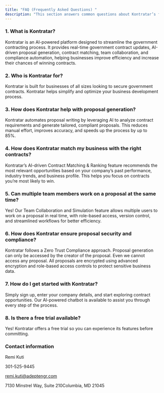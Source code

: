 ```yaml
---
title: "FAQ (Frequently Asked Questions) "
description: "This section answers common questions about Kontratar’s features, pricing, and functionality. It also includes contact details for customer support, ensuring users can easily reach out for assistance, inquiries, or further information."
---
```


### **1. What is Kontratar?**

Kontratar is an AI-powered platform designed to streamline the government contracting process. It provides real-time government contract updates, AI-driven proposal generation, contract matching, team collaboration, and compliance automation, helping businesses improve efficiency and increase their chances of winning contracts.

### **2. Who is Kontratar for?**

Kontratar is built for businesses of all sizes looking to secure government contracts. Kontratar helps simplify and optimize your business development process.

### **3. How does Kontratar help with proposal generation?**

Kontratar automates proposal writing by leveraging AI to analyze contract requirements and generate tailored, compliant proposals. This reduces manual effort, improves accuracy, and speeds up the process by up to 85%.

### **4. How does Kontratar match my business with the right contracts?**

Kontratar’s AI-driven Contract Matching & Ranking feature recommends the most relevant opportunities based on your company’s past performance, industry trends, and business profile. This helps you focus on contracts you’re most likely to win.

### **5. Can multiple team members work on a proposal at the same time?**

Yes! Our Team Collaboration and Simulation feature allows multiple users to work on a proposal in real time, with role-based access, version control, and streamlined workflows for better efficiency.

### **6. How does Kontratar ensure proposal security and compliance?**

Kontratar follows a Zero Trust Compliance approach. Proposal generation can only be accessed by the creator of the proposal. Even we cannot access any proposal. All proposals are encrypted using advanced encryption and role-based access controls to protect sensitive business data.

### **7. How do I get started with Kontratar?**

Simply sign up, enter your company details, and start exploring contract opportunities. Our AI-powered chatbot is available to assist you through every step of the process.

### **8. Is there a free trial available?**

Yes! Kontratar offers a free trial so you can experience its features before committing.

### Contact information

Remi Kuti

301-525-9445

[remi.kuti@adeptengr.com](mailto:remi.kuti@adeptengr.com)

7130 Minstrel Way, Suite 210Columbia, MD 21045